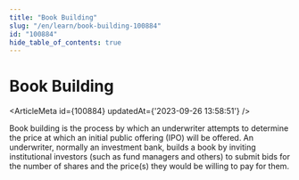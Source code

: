 ```yaml
---
title: "Book Building"
slug: "/en/learn/book-building-100884"
id: "100884"
hide_table_of_contents: true
---
```



# Book Building

<ArticleMeta id={100884} updatedAt={'2023-09-26 13:58:51'} />
<div className='border-solid border-b border-t-0 my-4 border-[var(--ifm-color-gray-300)]' />

Book building is the process by which an underwriter attempts to determine the price at which an initial public offering (IPO) will be offered. An underwriter, normally an investment bank, builds a book by inviting institutional investors (such as fund managers and others) to submit bids for the number of shares and the price(s) they would be willing to pay for them.
